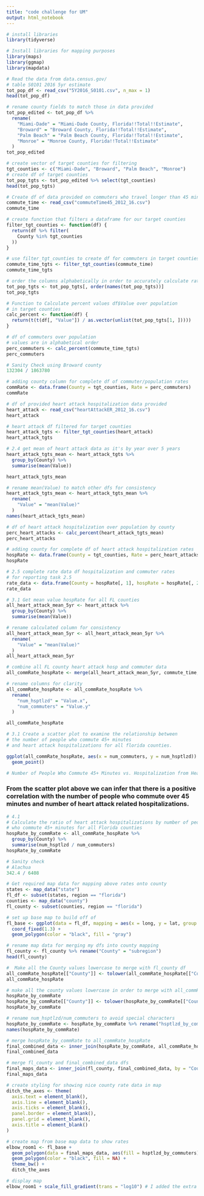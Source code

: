 ```yaml
---
title: "code challenge for UM"
output: html_notebook
---
```


```r
# install libraries
library(tidyverse)

# Install libraries for mapping purposes
library(maps)
library(ggmap)
library(mapdata)
```
```r
# Read the data from data.census.gov/
# table S0101 2016 5yr estimate
tot_pop_df <- read_csv("5Y2016_S0101.csv", n_max = 1)
head(tot_pop_df)
```

```r
# rename county fields to match those in data provided
tot_pop_edited <- tot_pop_df %>%
  rename(
    "Miami-Dade" = "Miami-Dade County, Florida!!Total!!Estimate",
    "Broward" = "Broward County, Florida!!Total!!Estimate",
    "Palm Beach" = "Palm Beach County, Florida!!Total!!Estimate",
    "Monroe" = "Monroe County, Florida!!Total!!Estimate"
  )
tot_pop_edited
```

```r
# create vector of target counties for filtering
tgt_counties <- c("Miami-Dade", "Broward", "Palm Beach", "Monroe")
# create df of target counties
tot_pop_tgts <- tot_pop_edited %>% select(tgt_counties)
head(tot_pop_tgts)
```


```r
# Create df of data provided on commuters who travel longer than 45 minutes
commute_time <- read_csv("commuteTime45_2012_16.csv")
commute_time
```
```r
# create function that filters a dataframe for our target counties
filter_tgt_counties <- function(df) {
  return(df %>% filter(
    County %in% tgt_counties
  ))
}
```


```r
# use filter_tgt_counties to create df for commuters in target counties
commute_time_tgts <- filter_tgt_counties(commute_time)
commute_time_tgts
```


```r
# order the columns alphabetically in order to accurately calculate rates
tot_pop_tgts <- tot_pop_tgts[, order(names(tot_pop_tgts))]
tot_pop_tgts
```


```r
# Function to Calculate percent values df$Value over population
# in target counties
calc_percent <- function(df) {
  return(t(t(df[, "Value"]) / as.vector(unlist(tot_pop_tgts[1, ]))))
}
```


```r
# df of commuters over population
# values are in alphabetical order
perc_commuters <- calc_percent(commute_time_tgts)
perc_commuters
```
```r
# Sanity Check using Broward county
132304 / 1863780
```
```r
# adding county column for complete df of commuter/population rates
commRate <- data.frame(County = tgt_counties, Rate = perc_commuters)
commRate
```


```r
# df of provided heart attack hospitalization data provided
heart_attack <- read_csv("heartAttackER_2012_16.csv")
heart_attack
```
```r
# heart attack df filtered for target counties
heart_attack_tgts <- filter_tgt_counties(heart_attack)
heart_attack_tgts
```
```r
# 2.4 get mean of heart attack data as it's by year over 5 years
heart_attack_tgts_mean <- heart_attack_tgts %>%
  group_by(County) %>%
  summarise(mean(Value))

heart_attack_tgts_mean
```
```r
# rename mean(Value) to match other dfs for consistency
heart_attack_tgts_mean <- heart_attack_tgts_mean %>%
  rename(
    "Value" = "mean(Value)"
  )
names(heart_attack_tgts_mean)
```

```r
# df of heart attack hospitalization over population by county
perc_heart_attacks <- calc_percent(heart_attack_tgts_mean)
perc_heart_attacks
```

```r
# adding county for complete df of heart attack hospitalization rates
hospRate <- data.frame(County = tgt_counties, Rate = perc_heart_attacks)
hospRate
```
```r
# 2.5 complete rate data df hospitalization and commuter rates
# for reporting task 2.5
rate_data <- data.frame(County = hospRate[, 1], hospRate = hospRate[, 2], commRate = commRate[, 2])
rate_data
```

```r
# 3.1 Get mean value hospRate for all FL counties
all_heart_attack_mean_5yr <- heart_attack %>%
  group_by(County) %>%
  summarise(mean(Value))

# rename calculated column for consistency
all_heart_attack_mean_5yr <- all_heart_attack_mean_5yr %>%
  rename(
    "Value" = "mean(Value)"
  )
all_heart_attack_mean_5yr
```

```r
# combine all FL county heart attack hosp and commuter data
all_commRate_hospRate <- merge(all_heart_attack_mean_5yr, commute_time, by = "County")

# rename columns for clarity
all_commRate_hospRate <- all_commRate_hospRate %>%
  rename(
    "num_hsptlzd" = "Value.x",
    "num_commuters" = "Value.y"
  )

all_commRate_hospRate
```


```r
# 3.1 Create a scatter plot to examine the relationship between
# the number of people who commute 45+ minutes
# and heart attack hospitalizations for all florida counties.

ggplot(all_commRate_hospRate, aes(x = num_commuters, y = num_hsptlzd)) +
  geom_point()
```

```r
# Number of People Who Commute 45+ Minutes vs. Hospitalization from Heart Attack
```
### From the scatter plot above we can infer that there is a positive correlation with the number of people who commute over 45 minutes and number of heart attack related hospitalizations.
```r
# 4.1
# Calculate the ratio of heart attack hospitalizations by number of people
# who commute 45+ minutes for all Florida counties
hospRate_by_commRate <- all_commRate_hospRate %>%
  group_by(County) %>%
  summarise(num_hsptlzd / num_commuters)
hospRate_by_commRate
```

```r
# Sanity check
# Alachua
342.4 / 6408
```


```r
# Get required map data for mapping above rates onto county
states <- map_data("state")
fl_df <- subset(states, region == "florida")
counties <- map_data("county")
fl_county <- subset(counties, region == "florida")
```
```r
# set up base map to build off of
fl_base <- ggplot(data = fl_df, mapping = aes(x = long, y = lat, group = group)) +
  coord_fixed(1.3) +
  geom_polygon(color = "black", fill = "gray")
```
```r
# rename map data for merging my dfs into county mapping
fl_county <- fl_county %>% rename("County" = "subregion")
head(fl_county)
```

```r
#  Make all the County values lowercase to merge with fl_county df
all_commRate_hospRate[["County"]] <- tolower(all_commRate_hospRate[["County"]])
all_commRate_hospRate
```


```r
# make all the county values lowercase in order to merge with all_commRate_hospRate df
hospRate_by_commRate
hospRate_by_commRate[["County"]] <- tolower(hospRate_by_commRate[["County"]])
hospRate_by_commRate
```


```r
# rename num_hsptlzd/num_commuters to avoid special characters
hospRate_by_commRate <- hospRate_by_commRate %>% rename("hsptlzd_by_commuters" = "num_hsptlzd/num_commuters")
names(hospRate_by_commRate)
```


```r
# merge hospRate_by_commRate to all_commRate_hospRate
final_combined_data <- inner_join(hospRate_by_commRate, all_commRate_hospRate, by = "County")
final_combined_data
```


```r
# merge fl_county and final_combined_data dfs
final_maps_data <- inner_join(fl_county, final_combined_data, by = "County")
final_maps_data
```

```r
# create styling for showing nice county rate data in map
ditch_the_axes <- theme(
  axis.text = element_blank(),
  axis.line = element_blank(),
  axis.ticks = element_blank(),
  panel.border = element_blank(),
  panel.grid = element_blank(),
  axis.title = element_blank()
)

# create map from base map data to show rates
elbow_room1 <- fl_base +
  geom_polygon(data = final_maps_data, aes(fill = hsptlzd_by_commuters), color = "white") +
  geom_polygon(color = "black", fill = NA) +
  theme_bw() +
  ditch_the_axes

# display map
elbow_room1 + scale_fill_gradient(trans = "log10") # I added the extra gradient for visibility
```
